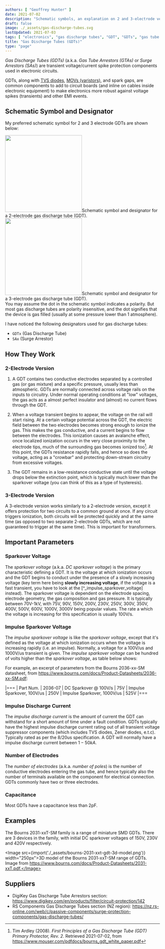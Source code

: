 ```yaml
---
authors: [ "Geoffrey Hunter" ]
date: 2021-07-02
description: "Schematic symbols, an explanation on 2 and 3-electrode versions, important parameters, how they work, and more info on gas discharge tubes (GDTs)."
draft: false
image: ./_assets/gas-discharge-tubes.svg
lastUpdated: 2021-07-03
tags: [ "electronics", "gas discharge tubes", "GDT", "GDTs", "gas tube arrestors", "surge arrestors", "sparkover voltage", "impulse discharge current" ]
title: "Gas Discharge Tubes (GDTs)"
type: "page"
---
```


_Gas Discharge Tubes (GDTs)_ (a.k.a. _Gas Tube Arrestors (GTAs)_ or _Surge Arrestors (SAs)_) are transient voltage/current spike protection components used in electronic circuits.

GDTs, along with [TVS diodes](/electronics/components/diodes/tvs-diodes/), [MOVs (varistors)](/electronics/components/varistors-vdrs/), and spark gaps, are common components to add to circuit boards (and inline on cables inside electronic equipment) to make electronics more robust against voltage spikes (transients) and other EMI events.

## Schematic Symbol and Designator

My preferred schematic symbol for 2 and 3 electrode GDTs are shown below:


<div style={{ display: 'flex' }}>
<Image src={gdt_schematic_symbol_2_electrode} width="250px">Schematic symbol and designator for a 2-electrode gas discharge tube (GDT). </Image>
<Image src={gdt_schematic_symbol_3_electrode} width="250px">Schematic symbol and designator for a 3-electrode gas discharge tube (GDT). </Image>
</div>

<Aside type="tip">
You may assume the dot in the schematic symbol indicates a polarity. But most gas discharge tubes are polarity insensitive, and the dot signifies that the device is gas filled (usually at some pressure lower than 1 atmosphere).
</Aside>

I have noticed the following designators used for gas discharge tubes:

* `GDTx` (Gas Discharge Tube)
* `SAx` (Surge Arrestor)

## How They Work

### 2-Electrode Version

1. A GDT contains two conductive electrodes separated by a controlled gas (or gas mixture) and a specific pressure, usually less than atmospheric. GDTs are normally connected across voltage rails on the inputs to circuitry. Under normal operating conditions at "low" voltages, the gas acts as a almost perfect insulator and (almost) no current flows through the GDT.

1. When a voltage transient begins to appear, the voltage on the rail will start rising. At a certain voltage potential across the GDT, the electric field between the two electrodes becomes strong enough to ionize the gas. This makes the gas conductive, and a current begins to flow between the electrodes. This ionization causes an avalanche effect, once localized ionization occurs in the very close proximity to the electrode tips, much of the surrounding gas becomes ionized too[^bib-bourns-gdt-white-paper]. At this point, the GDTs resistance rapidly falls, and hence so does the voltage, acting as a "crowbar" and protecting down-stream circuitry from excessive voltages. 

1. The GDT remains in a low-resistance conductive state until the voltage drops below the extinction point, which is typically much lower than the sparkover voltage (you can think of this as a type of hysteresis).

### 3-Electrode Version

A 3-electrode version works similarly to a 2-electrode version, except it offers protection for two circuits to a common ground at once. If any circuit triggers ionization, both circuits will be protected quickly and at the same time (as opposed to two separate 2-electrode GDTs, which are not guaranteed to trigger at the same time). This is important for transformers.

## Important Parameters

### Sparkover Voltage

The _sparkover voltage_ (a.k.a. _DC sparkover voltage_) is the primary characteristic defining a GDT. It is the voltage at which ionization occurs and the GDT begins to conduct under the presence of a slowly increasing voltage (key term here being **slowly increasing voltage**, if the voltage is a fast transient, you have to look at the [^_impulse_sparkover_voltage] instead). The sparkover voltage is dependent on the electrode spacing, electrode geometry, the gas composition and gas pressure. It is typically between 70V-1kV, with 75V, 90V, 150V, 200V, 230V, 250V, 300V, 350V, 400V, 500V, 600V, 1000V, 3000V being popular values. The rate a which the voltage is increasing for this specification is usually 100V/s.

### Impulse Sparkover Voltage

The _impulse sparkover voltage_ is like the _sparkover voltage_, except that it's defined as the voltage at which ionization occurs when the voltage is increasing rapidly (i.e. an impulse). Normally, a voltage for a 100V/us and 1000V/us transient is given. The _impulse sparkover voltage_ can be hundred of volts higher than the _sparkover voltage_, as table below shows:

For example, an excerpt of parameters from the Bourns 2036-xx-SM datasheet, from https://www.bourns.com/docs/Product-Datasheets/2036-xx-SM.pdf:

|===
| Part Num.             | 2036-07
| DC Sparkover @ 100V/s | 75V
| Impulse Sparkover, 100V/us | 250V
| Impulse Sparkover, 1000V/us | 525V
|===

### Impulse Discharge Current

The _impulse discharge current_ is the amount of current the GDT can withstand for a short amount of time under a fault condition. GDTs typically have the highest impulse discharge current rating out of all transient voltage suppressor components (which includes TVS diodes, Zener diodes, e.t.c). Typically rated as per the 8/20us specification. A GDT will normally have a impulse discharge current between $1-50kA$.

### Number of Electrodes

The _number of electrodes_ (a.k.a. _number of poles_) is the number of conductive electrodes entering the gas tube, and hence typically also the number of terminals available on the component for electrical connection. GDTs commonly have two or three electrodes.

### Capacitance

Most GDTs have a capacitance less than 2pF.

## Examples

The Bourns 2031-xxT-SM family is a range of miniature SMD GDTs. There are 3 devices in the family, with initial DC sparkover voltages of 150V, 230V and 420V respectively.

<Image src={import('./_assets/bourns-2031-xxt-gdt-3d-model.png')} width="250px">3D model of the Bourns 2031-xxT-SM range of GDTs. Image from https://www.bourns.com/docs/Product-Datasheets/2031-xxT.pdf.</Image>

## Suppliers

* DigiKey Gas Discharge Tube Arrestors section: https://www.digikey.com/en/products/filter/circuit-protection/142
* RS Components Gas Discharge Tubes section (NZ region): https://nz.rs-online.com/web/c/passive-components/surge-protection-components/gas-discharge-tubes/

[^bib-bourns-gdt-white-paper]:  Tim Ardley (2008). _First Principles of a Gas Discharge Tube (GDT) Primary Protector, Rev. 2_. Retrieved 2021-07-02, from https://www.mouser.com/pdfdocs/bourns_gdt_white_paper.pdf
